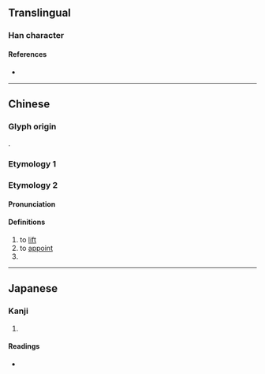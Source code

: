 {{also|異|류}}
{{character info}}
==Translingual==

===Han character===
{{Han char|rn=55|rad=廾|as=03|sn=6|four=17441|canj=RUT,SUT|ids=⿱巳廾(G),⿱己廾(HTJK)}}

====References====
* {{Han ref|kx=0353.120|dkj=09591|dj=0668.130|hdz=10514.110|uh=5F02|ud=24322|bh=C9DD|bd=51677}}

----

==Chinese==

===Glyph origin===
{{Han etym}}
{{Han compound|以|alt1=已|廾|c1=p|c2=s|ls=psc}}.

===Etymology 1===
{{zh-see|異}}

===Etymology 2===
{{zh-forms}}

====Pronunciation====
{{zh-pron
|m=yì
|mc=y
|oc=y
|ma=
|cat=v
}}

====Definitions====
{{zh-hanzi}}

# to [[lift]]
# to [[appoint]]
# {{zh-alt-form|*異}}

----

==Japanese==

===Kanji===
{{ja-kanji|grade=|rs=廾03}}

# {{rfdef|ja}}

====Readings====
* {{ja-readings|on=い|kun=あ-げる}}
